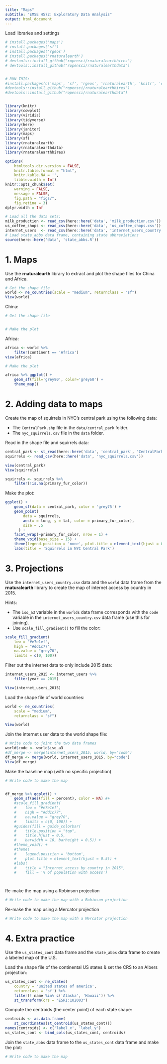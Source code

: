```yaml
---
title: "Maps"
subtitle: "EMSE 4572: Exploratory Data Analysis"
output: html_document
---
```


Load libraries and settings
```r
# install.packages('maps')
# install.packages('sf')
# install.packages('rgeos')
# install.packages('rnaturalearth')
# devtools::install_github("ropensci/rnaturalearthhires")
# devtools::install_github("ropensci/rnaturalearthdata")


# RUN THIS:
#install.packages(c('maps', 'sf', 'rgeos', 'rnaturalearth', 'knitr', 'cowplot', 'viridis',  'tidyverse', 'here', 'janitor', 'devtools'))
#devtools::install_github("ropensci/rnaturalearthhires")
#devtools::install_github("ropensci/rnaturalearthdata")


library(knitr)
library(cowplot)
library(viridis)
library(tidyverse)
library(here)
library(janitor)
library(maps)
library(sf)
library(rnaturalearth)
library(rnaturalearthdata)
library(rnaturalearthhires)

options(
    htmltools.dir.version = FALSE,
    knitr.table.format = "html",
    knitr.kable.NA = '',
    tibble.width = Inf)
knitr::opts_chunk$set(
    warning = FALSE,
    message = FALSE,
    fig.path = "figs/",
    fig.retina = 3)
dplyr.width = Inf

# Load all the data sets:
milk_production <- read_csv(here::here('data', 'milk_production.csv'))
us_coffee_shops <- read_csv(here::here('data', 'us_coffee_shops.csv'))
internet_users  <- read_csv(here::here('data', 'internet_users_country.csv'))
# Load state_abbs data frame, containing state abbreviations
source(here::here('data', 'state_abbs.R'))
```

# 1. Maps

Use the **rnaturalearth** library to extract and plot the shape files for China and Africa.

```r

# Get the shape file
world <- ne_countries(scale = "medium", returnclass = "sf")
View(world)
```


China:

```r
# Get the shape file


# Make the plot

```

Africa:

```r

africa <- world %>%
    filter(continent == 'Africa')
view(africa)

# Make the plot

africa %>% ggplot() +
    geom_sf(fill='grey90', color='grey60') +
    theme_map()

```

# 2. Adding data to maps

Create the map of squirrels in NYC's central park using the following data:

- The `CentralPark.shp` file in the `data/central_park` folder.
- The `nyc_squirrels.csv` file in the `data` folder.

Read in the shape file and squirrels data:

```r
central_park <- st_read(here::here('data', 'central_park', 'CentralPark.shp'))
squirrels <- read_csv(here::here('data', 'nyc_squirrels.csv'))

view(central_park)
View(squirrels)

squirrels <- squirrels %>%
    filter(!is.na(primary_fur_color))

```

Make the plot:

```r


ggplot() +
    geom_sf(data = central_park, color = 'grey75') +
    geom_point(
        data = squirrels,
        aes(x = long, y = lat, color = primary_fur_color),
        size = .5
      ) +
    facet_wrap(~primary_fur_color, nrow = 1) +
    theme_void(base_size = 15) +
    theme(legend.position = 'none', plot.title = element_text(hjust = 0.5)) +
    labs(title = 'Squirrels in NYC Central Park')
```

# 3. Projections

Use the `internet_users_country.csv` data and the `world` data frame from the **rnaturalearth** library to create the map of internet access by country in 2015.

Hints:

- The `iso_a3` variable in the `worlds` data frame corresponds with the `code` variable in the `internet_users_country.csv` data frame (use this for joining).
- Use `scale_fill_gradient()` to fill the color:

```r
scale_fill_gradient(
    low = "#e7e1ef",
    high = "#dd1c77",
    na.value = "grey70",
    limits = c(0, 100))
```

Filter out the internet data to only include 2015 data:

```r
internet_users_2015 <- internet_users %>%
    filter(year == 2015)

View(internet_users_2015)
```

Load the shape file of world countries:

```r
world <- ne_countries(
    scale = "medium",
    returnclass = "sf")

View(world)
```

Join the internet user data to the world shape file:

```r
# Write code to joint the two data frames
world$code <- world$iso_a3
#df_merge <- merge(internet_users_2015, world, by="code")
df_merge <- merge(world, internet_users_2015, by="code")
View(df_merge)
```

Make the baseline map (with no specific projection)

```r
# Write code to make the map


df_merge %>% ggplot() +
    geom_sf(aes(fill = percent), color = NA) #+
    #scale_fill_gradient(
    #    low = "#e7e1ef",
    #    high = "#dd1c77",
    #    na.value = "grey70",
    #    limits = c(0, 100)) +
    #guides(fill = guide_colorbar(
    #    title.position = "top",
    #    title.hjust = 0.5,
    #    barwidth = 10, barheight = 0.5)) +
    #theme_void() +
    #theme(
    #    legend.position = 'bottom',
    #    plot.title = element_text(hjust = 0.5)) +
    #labs(
    #    title = "Internet access by country in 2015",
    #    fill = '% of population with access')




```

Re-make the map using a Robinson projection

```r
# Write code to make the map with a Robinson projection
```

Re-make the map using a Mercator projection

```r
# Write code to make the map with a Mercator projection
```

# 4. Extra practice

Use the `us_states_cont` data frame and the `state_abbs` data frame to create a labeled map of the U.S.

Load the shape file of the continental US states & set the CRS to an Albers projection:

```r
us_states_cont <- ne_states(
    country = 'united states of america',
    returnclass = 'sf') %>%
    filter(! name %in% c('Alaska', 'Hawaii')) %>%
    st_transform(crs = "ESRI:102003")
```

Compute the centroids (the center point) of each state shape:

```r
centroids <- as.data.frame(
    st_coordinates(st_centroid(us_states_cont)))
names(centroids) <- c('label_x', 'label_y')
us_states_cont <- bind_cols(us_states_cont, centroids)
```

Join the `state_abbs` data frame to the `us_states_cont` data frame and make the plot:

```r
# Write code to make the map
```
